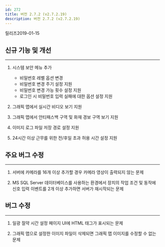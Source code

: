 ```yaml
---
id: 272
title: 버전 2.7.2 (v2.7.2.19)
description: 버전 2.7.2 (v2.7.2.19)
---
```


릴리즈<Separator/>2019-01-15

## 신규 기능 및 개선

---

1. 시스템 보안 메뉴 추가

    * 비밀번호 레벨 옵션 변경
    * 비밀번호 변경 주기 설정 지원
    * 비밀번호 변경 가능 횟수 설정 지원
    * 로그인 시 비밀번호 입력 실패에 대한 옵션 설정 지원

1. 그래픽 맵에서 실시간 비디오 보기 지원

1. 그래픽 맵에서 안티패스백 구역 및 화재 경보 구역 보기 지원

1. 이미지 로그 파일 저장 경로 설정 지원

1. 24시간 이상 근무를 위한 전/후일 초과 허용 시간 설정 지원

## 주요 버그 수정

---

1. 서버에 카메라를 16개 이상 추가할 경우 카메라 영상이 출력되지 않는 문제

1. MS SQL Server 데이터베이스를 사용하는 환경에서 장치의 작업 조건 및 동작에 신호 입력 이벤트를 2개 이상 추가하면 서버가 재시작되는 문제

## 버그 수정

---

1. 일광 절약 시간 설정 페이지 UI에 HTML 태그가 표시되는 문제

1. 그래픽 맵으로 설정한 이미지 파일이 삭제되면 그래픽 맵 이미지를 수정할 수 없는 문제
